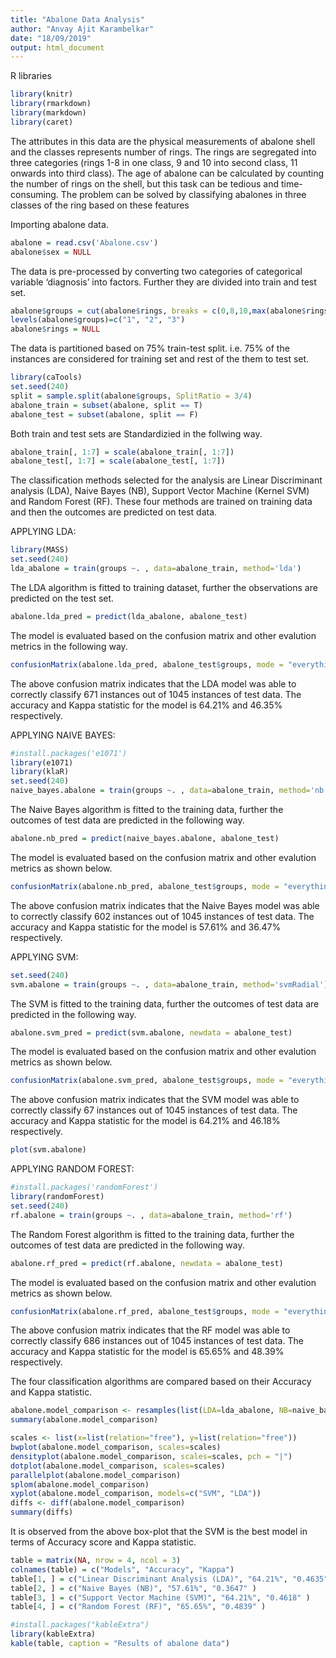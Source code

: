 ---
title: "Abalone Data Analysis"
author: "Anvay Ajit Karambelkar"
date: "18/09/2019"
output: html_document
---


R libraries

```{r}
library(knitr)
library(rmarkdown)
library(markdown)
library(caret)
```

The attributes in this data are the physical measurements of abalone shell and the classes represents number of rings. The rings are segregated into three categories (rings 1-8 in one class, 9 and 10 into second class, 11 onwards into third class). The age of abalone can be calculated by counting the number of rings  on the shell, but this task can be tedious and time-consuming. The problem can be solved by classifying abalones in three classes of the ring based on these features

Importing abalone data.

```{r}
abalone = read.csv('Abalone.csv')
abalone$sex = NULL
```

The data is pre-processed by converting two categories of categorical variable 'diagnosis' into factors. Further they are divided into train and test set.

```{r}
abalone$groups = cut(abalone$rings, breaks = c(0,8,10,max(abalone$rings)))
levels(abalone$groups)=c("1", "2", "3")
abalone$rings = NULL
```

The data is partitioned based on 75% train-test split. i.e. 75% of the instances are considered for training set and rest of the them to test set.
```{r}
library(caTools)
set.seed(240)
split = sample.split(abalone$groups, SplitRatio = 3/4)
abalone_train = subset(abalone, split == T)
abalone_test = subset(abalone, split == F)
```
Both train and test sets are Standardizied in the follwing way.

```{r}
abalone_train[, 1:7] = scale(abalone_train[, 1:7])
abalone_test[, 1:7] = scale(abalone_test[, 1:7])
```
The classification methods selected for the analysis are Linear Discriminant analysis (LDA), Naive Bayes (NB), Support Vector Machine (Kernel SVM) and Random Forest (RF).
These four methods are trained on training data and then the outcomes are predicted on test data.

APPLYING LDA:

```{r}
library(MASS)
set.seed(240)
lda_abalone = train(groups ~. , data=abalone_train, method='lda')
```
The LDA algorithm is fitted to training dataset, further the observations are predicted on the test set.
```{r}
abalone.lda_pred = predict(lda_abalone, abalone_test)
```
The model is evaluated based on the confusion matrix and other evalution metrics in the following way.
```{r}
confusionMatrix(abalone.lda_pred, abalone_test$groups, mode = "everything")
```

The above confusion matrix indicates that the LDA model was able to correctly classify 671 instances out of 1045 instances of test data. The accuracy and Kappa statistic for the model is 64.21% and 46.35% respectively.


APPLYING NAIVE BAYES:
```{r}
#install.packages('e1071')
library(e1071)
library(klaR)
set.seed(240)
naive_bayes.abalone = train(groups ~. , data=abalone_train, method='nb')
```
The Naive Bayes algorithm is fitted to the training data, further the outcomes of test data are predicted in the following way. 
```{r}
abalone.nb_pred = predict(naive_bayes.abalone, abalone_test)
```
The model is evaluated based on the confusion matrix and other evalution metrics as shown below.
```{r}
confusionMatrix(abalone.nb_pred, abalone_test$groups, mode = "everything")
```
The above confusion matrix indicates that the Naive Bayes model was able to correctly classify 602 instances out of 1045 instances of test data. The accuracy and Kappa statistic for the model is 57.61% and 36.47% respectively.


APPLYING SVM:
```{r}
set.seed(240)
svm.abalone = train(groups ~. , data=abalone_train, method='svmRadial')
```
The SVM is fitted to the training data, further the outcomes of test data are predicted in the following way.
```{r}
abalone.svm_pred = predict(svm.abalone, newdata = abalone_test)
```
The model is evaluated based on the confusion matrix and other evalution metrics as shown below.
```{r}
confusionMatrix(abalone.svm_pred, abalone_test$groups, mode = "everything")
```
The above confusion matrix indicates that the SVM model was able to correctly classify 67 instances out of 1045 instances of test data. The accuracy and Kappa statistic for the model is 64.21% and 46.18% respectively.
```{r}
plot(svm.abalone)
```
APPLYING RANDOM FOREST:
```{r}
#install.packages('randomForest')
library(randomForest)
set.seed(240)
rf.abalone = train(groups ~. , data=abalone_train, method='rf')
```
The Random Forest algorithm is fitted to the training data, further the outcomes of test data are predicted in the following way.
```{r}
abalone.rf_pred = predict(rf.abalone, newdata = abalone_test)
```
The model is evaluated based on the confusion matrix and other evalution metrics as shown below.
```{r}
confusionMatrix(abalone.rf_pred, abalone_test$groups, mode = "everything")
```
The above confusion matrix indicates that the RF model was able to correctly classify 686 instances out of 1045 instances of test data. The accuracy and Kappa statistic for the model is 65.65% and 48.39% respectively.


The four classification algorithms are compared based on their Accuracy and Kappa statistic.
```{r}
abalone.model_comparison <- resamples(list(LDA=lda_abalone, NB=naive_bayes.abalone, SVM=svm.abalone, RF=rf.abalone))
summary(abalone.model_comparison)
```
```{r}
scales <- list(x=list(relation="free"), y=list(relation="free"))
bwplot(abalone.model_comparison, scales=scales)
densityplot(abalone.model_comparison, scales=scales, pch = "|")
dotplot(abalone.model_comparison, scales=scales)
parallelplot(abalone.model_comparison)
splom(abalone.model_comparison)
xyplot(abalone.model_comparison, models=c("SVM", "LDA"))
diffs <- diff(abalone.model_comparison)
summary(diffs)
```
It is observed from the above box-plot that the SVM is the best model in terms of Accuracy score and Kappa statistic.

```{r make a table, results='asis'}
table = matrix(NA, nrow = 4, ncol = 3)
colnames(table) = c("Models", "Accuracy", "Kappa")
table[1, ] = c("Linear Discriminant Analysis (LDA)", "64.21%", "0.4635" )
table[2, ] = c("Naive Bayes (NB)", "57.61%", "0.3647" )
table[3, ] = c("Support Vector Machine (SVM)", "64.21%", "0.4618" )
table[4, ] = c("Random Forest (RF)", "65.65%", "0.4839" )

#install.packages("kableExtra")
library(kableExtra)
kable(table, caption = "Results of abalone data")
```



